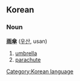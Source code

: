 ==Korean==
===Noun===
'''[[雨]][[傘]]''' ([[우산]], usan)

# [[umbrella]]
# [[parachute]]
[[Category:Korean language]]